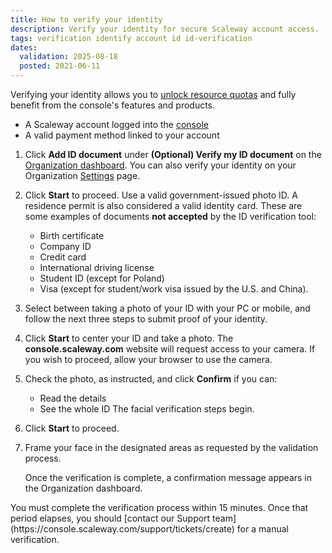```yaml
---
title: How to verify your identity
description: Verify your identity for secure Scaleway account access.
tags: verification identify account id id-verification
dates:
  validation: 2025-08-18
  posted: 2021-06-11
---
```




Verifying your identity allows you to [unlock resource quotas](/organizations-and-projects/additional-content/organization-quotas/) and fully benefit from the console's features and products.

<Requirements />

- A Scaleway account logged into the [console](https://console.scaleway.com)
- A valid payment method linked to your account

1. Click **Add ID document** under **(Optional) Verify my ID document** on the [Organization dashboard](https://console.scaleway.com/organization/). You can also verify your identity on your Organization [Settings](https://console.scaleway.com/settings/organization/information) page.
    <Lightbox image={image} alt="" />
2. Click **Start** to proceed.
    <Lightbox image={image2} alt="" />
    <Message type="important">
      Use a valid government-issued photo ID. A residence permit is also considered a valid identity card.
      These are some examples of documents **not accepted** by the ID verification tool:
      - Birth certificate
      - Company ID
      - Credit card
      - International driving license
      - Student ID (except for Poland)
      - Visa (except for student/work visa issued by the U.S. and China).
    </Message>
4. Select between taking a photo of your ID with your PC or mobile, and follow the next three steps to submit proof of your identity.

5. Click **Start** to center your ID and take a photo.
    <Message type="important">
      The **console.scaleway.com** website will request access to your camera. If you wish to proceed, allow your browser to use the camera.
    </Message>
6. Check the photo, as instructed, and click **Confirm** if you can:
    - Read the details
    - See the whole ID
    The facial verification steps begin.
7. Click **Start** to proceed.
8. Frame your face in the designated areas as requested by the validation process.

    Once the verification is complete, a confirmation message appears in the Organization dashboard.

  <Message type="important">
    You must complete the verification process within 15 minutes.
    Once that period elapses, you should [contact our Support team](https://console.scaleway.com/support/tickets/create) for a manual verification.
  </Message>